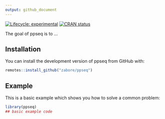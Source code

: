 ```yaml
---
output: github_document
---
```


<!-- README.md is generated from README.Rmd. Please edit that file -->

<!-- badges: start -->
[![Lifecycle: experimental](https://img.shields.io/badge/lifecycle-experimental-orange.svg)](https://www.tidyverse.org/lifecycle/#experimental)
[![CRAN status](https://www.r-pkg.org/badges/version/ppseq)](https://CRAN.R-project.org/package=ppseq)
<!-- badges: end -->

The goal of ppseq is to ...

## Installation

You can install the development version of ppseq from GitHub with:

``` r
remotes::install_github("zabore/ppseq")
```

## Example

This is a basic example which shows you how to solve a common problem:

``` r
library(ppseq)
## basic example code
```
